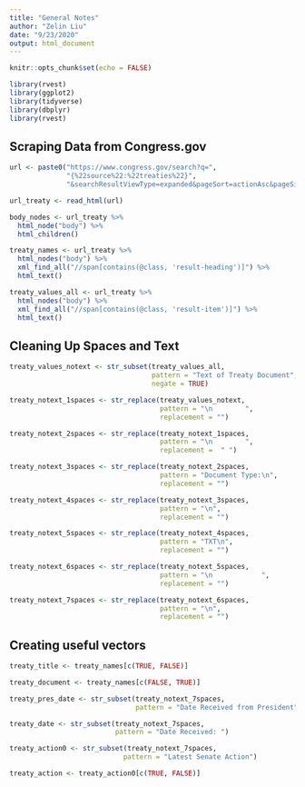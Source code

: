 ```yaml
---
title: "General Notes"
author: "Zelin Liu"
date: "9/23/2020"
output: html_document
---
```


```r
knitr::opts_chunk$set(echo = FALSE)

library(rvest)
library(ggplot2)
library(tidyverse)
library(dbplyr)
library(rvest)
```

## Scraping Data from Congress.gov

```r
url <- paste0("https://www.congress.gov/search?q=",
              "{%22source%22:%22treaties%22}",
              "&searchResultViewType=expanded&pageSort=actionAsc&pageSize=250")

url_treaty <- read_html(url)

body_nodes <- url_treaty %>%
  html_node("body") %>%
  html_children()

treaty_names <- url_treaty %>%
  html_nodes("body") %>%
  xml_find_all("//span[contains(@class, 'result-heading')]") %>%
  html_text()

treaty_values_all <- url_treaty %>%
  html_nodes("body") %>%
  xml_find_all("//span[contains(@class, 'result-item')]") %>%
  html_text()
```

## Cleaning Up Spaces and Text

```r
treaty_values_notext <- str_subset(treaty_values_all,
                                   pattern = "Text of Treaty Document",
                                   negate = TRUE)

treaty_notext_1spaces <- str_replace(treaty_values_notext,
                                     pattern = "\n        ",
                                     replacement = "")

treaty_notext_2spaces <- str_replace(treaty_notext_1spaces, 
                                     pattern = "\n        ",
                                     replacement =  " ")

treaty_notext_3spaces <- str_replace(treaty_notext_2spaces,
                                     pattern = "Document Type:\n",
                                     replacement = "")

treaty_notext_4spaces <- str_replace(treaty_notext_3spaces,
                                     pattern = "\n",
                                     replacement = "")

treaty_notext_5spaces <- str_replace(treaty_notext_4spaces,
                                     pattern = "TXT\n",
                                     replacement = "")

treaty_notext_6spaces <- str_replace(treaty_notext_5spaces,
                                     pattern = "\n            ",
                                     replacement = "")

treaty_notext_7spaces <- str_replace(treaty_notext_6spaces,
                                     pattern = "\n",
                                     replacement = "")
```

## Creating useful vectors

```r
treaty_title <- treaty_names[c(TRUE, FALSE)]

treaty_document <- treaty_names[c(FALSE, TRUE)]

treaty_pres_date <- str_subset(treaty_notext_7spaces,
                               pattern = "Date Received from President")

treaty_date <- str_subset(treaty_notext_7spaces,
                          pattern = "Date Received: ")

treaty_action0 <- str_subset(treaty_notext_7spaces, 
                            pattern = "Latest Senate Action")

treaty_action <- treaty_action0[c(TRUE, FALSE)]
```

